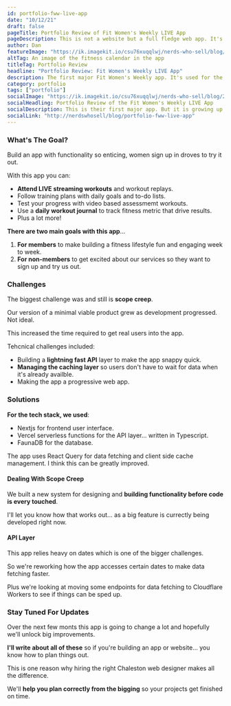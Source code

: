 ```yaml
---
id: portfolio-fww-live-app
date: "10/12/21"
draft: false
pageTitle: Portfolio Review of Fit Women's Weekly LIVE App
pageDescription: This is not a website but a full fledge web app. It's a lead generation app as well as the vehicle for our premium service. The future will be interesting.
author: Dan
featureImage: "https://ik.imagekit.io/csu76xuqqlwj/nerds-who-sell/blog/2021/portfolio-fww-live-app-1200x525_H1I9iSMry.jpg"
altTag: An image of the fitness calendar in the app
titleTag: Portfolio Review
headline: "Portfolio Review: Fit Women's Weekly LIVE App"
description: The first major Fit Women's Weekly app. It's used for the premium service they offer. But it's growing maybe too fast. Learn what this app is all about.
category: portfolio
tags: ["portfolio"]
socialImage: "https://ik.imagekit.io/csu76xuqqlwj/nerds-who-sell/blog/2021/portfolio-fww-live-app-social-1200x630_MrWNdqliRs.jpg"
socialHeadling: Portfolio Review of the Fit Women's Weekly LIVE App
socialDescription: This is their first major app. But it is growing up a little too fast. Learn what the app was suppoed to do and what it is capable of now. And how this might have been a mistake.
socialLink: "http://nerdswhosell/blog/portfolio-fww-live-app"
---
```



<YouTubeEmbed
  videoTitle="Fit Womens Weekly LIVE App Portfolio"
  videoId="SHtQTb6DYC8"
/>

### What's The Goal?

Build an app with functionality so enticing, women sign up in droves to try it out.

With this app you can:

- **Attend LIVE streaming workouts** and workout replays.
- Follow training plans with daily goals and to-do lists.
- Test your progress with video based assessmemt workouts.
- Use a **daily workout journal** to track fitness metric that drive results.
- Plus a lot more!

**There are two main goals with this app**...

1. **For members** to make building a fitness lifestyle fun and engaging week to week.
2. **For non-members** to get excited about our services so they want to sign up and try us out.

### Challenges

The biggest challenge was and still is **scope creep**.

Our version of a minimal viable product grew as development progressed. Not ideal.

This increased the time required to get real users into the app.

Tehcnical challenges included:

- Building a **lightning fast API** layer to make the app snappy quick.
- **Managing the caching layer** so users don't have to wait for data when it's already availble.
- Making the app a progressive web app.

### Solutions

**For the tech stack, we used**:

- <InternalLink url="https://nextjs.org">Nextjs</InternalLink> for frontend user
  interface.
- <InternalLink url="https://vercel.com/docs/concepts/functions/introduction">
    Vercel serverless functions
  </InternalLink> for the API layer... written in Typescript.
- <InternalLink url="https://fauna.com/">FaunaDB</InternalLink> for the database.

The app uses <InternalLink url="https://react-query.tanstack.com/">React Query</InternalLink> for data fetching and client side cache management. I think this can be greatly improved.

#### Dealing With Scope Creep

We built a new system for designing and **building functionality before code is every touched**.

I'll let you know how that works out... as a big feature is currectly being developed right now.

#### API Layer

This app relies heavy on dates which is one of the bigger challenges.

So we're reworking how the app accesses certain dates to make data fetching faster.

Plus we're looking at moving some endpoints for data fetching to Cloudflare Workers to see if things can be sped up.

### Stay Tuned For Updates

Over the next few monts this app is going to change a lot and hopefully we'll unlock big improvements.

**I'll write about all of these** so if you're building an app or website... you know how to plan things out.

This is one reason why hiring the right <InternalLink slug="/">Chaleston web designer</InternalLink> makes all the difference.

We'll **help you plan correctly from the bigging** so your projects get finished on time.
